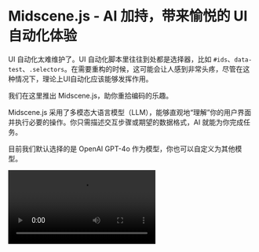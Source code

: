# Midscene.js - AI 加持，带来愉悦的 UI 自动化体验

UI 自动化太难维护了。UI 自动化脚本里往往到处都是选择器，比如 `#ids`、`data-test`、`.selectors`。在需要重构的时候，这可能会让人感到非常头疼，尽管在这种情况下，理论上UI自动化应该能够发挥作用。

我们在这里推出 Midscene.js，助你重拾编码的乐趣。

Midscene.js 采用了多模态大语言模型（LLM），能够直观地“理解”你的用户界面并执行必要的操作。你只需描述交互步骤或期望的数据格式，AI 就能为你完成任务。

目前我们默认选择的是 OpenAI GPT-4o 作为模型，你也可以自定义为其他模型。

<video src="/introduction/Midscene.mp4" controls/>

## 通过 AI 执行交互、提取数据和断言

一共有三种关键方法：交互（`.ai`, `.aiAction`）, 提取 (`.aiQuery`), 断言 (`.aiAssert`)。

* 用 `.ai`方法描述步骤并执行交互
* 用 `.aiQuery` 从 UI 中“理解”并提取数据，返回值是 JSON 格式，你可以尽情描述想要的数据结构
* 用 `.aiAssert` 来执行断言

举例：

```typescript
// 👀 输入关键字，执行搜索
// 注：尽管这是一个英文页面，你也可以用中文指令控制它
await ai('在搜索框输入 "Headphones" ，敲回车');

// 👀 找到列表里耳机相关的信息
const items = await aiQuery(
  '{itemTitle: string, price: Number}[], 找到列表里的商品标题和价格'
);

console.log("headphones in stock", items);
```

## 多种集成形式

想要使用 Midscene 的核心能力，我们推荐从 [浏览器插件](./quick-experience) 开始快速体验。插件里可以用自然语言与任意网页联动，调用交互、提取、断言三种接口，无需搭建代码项目。

此外，还有几种形式将 Midscene 集成到代码：
* 使用[命令行工具](.cli)
* [集成到 Puppeteer](./integrate-with-puppeteer)
* [集成到 Playwright](./integrate-with-playwright)

## 可视化报告

运行结束后，Midscene 会提供可视化报告和调试 Playground，可以非常方便地调试提示和 AI 的响应。所有的中间数据，例如查询（Query）、计划（Planning）和动作（Actions），都可以被可视化。

此外，Midscene 报告里还集成了一个 Playground，用以在报告中重新运行 Prompt 并调试。

![](/report.gif)

![](/playground.png)

## 直连模型端，无需三方服务

Midscene.js 是一个采用 MIT 许可证的开源项目 (GitHub: [Midscene](https://github.com/web-infra-dev/midscene/)) 。项目代码运行在用户的自有环境中，所有从页面收集的数据会依照用户的配置，直接传送到 OpenAI 或指定的自定义模型。因此，数据仅用户和指定的模型服务商可访问，任何第三方平台均无法获取这些数据。